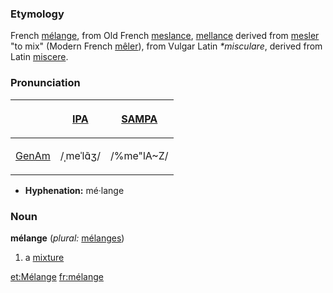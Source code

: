===Etymology===
French [[mélange]], from Old French [[meslance]], [[mellance]] derived from [[mesler]] "to mix" (Modern French [[mêler]]), from Vulgar Latin ''*misculare'', derived from Latin [[miscere]].

===Pronunciation===
{| border=1 cellpadding=5
! !! [[w:International Phonetic Alphabet|IPA]] !! [[w:SAMPA|SAMPA]]
|-
! [[GenAm]]
| /ˌmeˈlɑ̃ʒ/ || /%me"lA~Z/
|}

*'''Hyphenation:''' mé·lange

===Noun===
'''mélange''' (''plural:'' [[mélanges]])
# a [[mixture]]

[[et:Mélange]]
[[fr:mélange]]